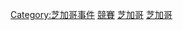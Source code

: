 {{Commons category|Sports events in Chicago}}
[[Category:芝加哥事件|Category:芝加哥事件]]
[[Category:芝加哥體育|競賽]]
[[Category:伊利諾州體育競賽|芝加哥]]
[[Category:美國各城市體育競賽|芝加哥]]